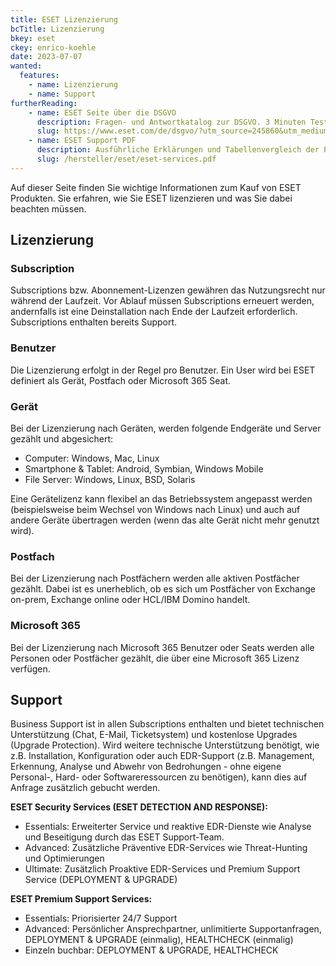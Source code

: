 ---
title: ESET Lizenzierung
bcTitle: Lizenzierung
bkey: eset
ckey: enrico-koehle
date: 2023-07-07
wanted:
  features:
    - name: Lizenzierung
    - name: Support
furtherReading:
    - name: ESET Seite über die DSGVO
      description: Fragen- und Antwortkatalog zur DSGVO. 3 Minuten Test zu den Richtlinien.
      slug: https://www.eset.com/de/dsgvo/?utm_source=245860&utm_medium=EMail&utm_campaign=DSGVO&utm_content=softwareexpress
    - name: ESET Support PDF
      description: Ausführliche Erklärungen und Tabellenvergleich der Premium- und EDR-Services
      slug: /hersteller/eset/eset-services.pdf
---



<Intro>

Auf dieser Seite finden Sie wichtige Informationen zum Kauf von ESET Produkten. Sie erfahren, wie Sie ESET lizenzieren und was Sie dabei beachten müssen.

</Intro>

<TOC />



## Lizenzierung


### Subscription

Subscriptions bzw. Abonnement-Lizenzen gewähren das Nutzungsrecht nur während der Laufzeit. Vor Ablauf müssen Subscriptions erneuert werden, andernfalls ist eine Deinstallation nach Ende der Laufzeit erforderlich. Subscriptions enthalten bereits Support.

### Benutzer

Die Lizenzierung erfolgt in der Regel pro Benutzer. Ein User wird bei ESET definiert als Gerät, Postfach oder Microsoft 365 Seat.

### Gerät

Bei der Lizenzierung nach Geräten, werden folgende Endgeräte und Server gezählt und abgesichert:

- Computer: Windows, Mac, Linux
- Smartphone & Tablet: Android, Symbian, Windows Mobile
- File Server: Windows, Linux, BSD, Solaris

Eine Gerätelizenz kann flexibel an das Betriebssystem angepasst werden (beispielsweise beim Wechsel von Windows nach Linux) und auch auf andere Geräte übertragen werden (wenn das alte Gerät nicht mehr genutzt wird).

### Postfach

Bei der Lizenzierung nach Postfächern werden alle aktiven Postfächer gezählt. Dabei ist es unerheblich, ob es sich um Postfächer von Exchange on-prem, Exchange online oder HCL/IBM Domino handelt.

### Microsoft 365

Bei der Lizenzierung nach Microsoft 365 Benutzer oder Seats werden alle Personen oder Postfächer gezählt, die über eine Microsoft 365 Lizenz verfügen.

## Support


Business Support ist in allen Subscriptions enthalten und bietet technischen Unterstützung (Chat, E-Mail, Ticketsystem) und kostenlose Upgrades (Upgrade Protection). Wird weitere technische Unterstützung benötigt, wie z.B. Installation, Konfiguration oder auch EDR-Support (z.B. Management, Erkennung, Analyse und Abwehr von Bedrohungen - ohne eigene Personal-, Hard- oder Softwareressourcen zu benötigen), kann dies auf Anfrage zusätzlich gebucht werden.

**ESET Security Services (ESET DETECTION AND RESPONSE):**

- Essentials: Erweiterter Service und reaktive EDR-Dienste wie Analyse und Beseitigung durch das ESET Support-Team.
- Advanced: Zusätzliche Präventive EDR-Services wie Threat-Hunting und Optimierungen
- Ultimate: Zusätzlich Proaktive EDR-Services und Premium Support Service (DEPLOYMENT & UPGRADE)

**ESET Premium Support Services:**

- Essentials: Priorisierter 24/7 Support
- Advanced: Persönlicher Ansprechpartner, unlimitierte Supportanfragen, DEPLOYMENT & UPGRADE (einmalig), HEALTHCHECK (einmalig)
- Einzeln buchbar: DEPLOYMENT & UPGRADE, HEALTHCHECK

<GetInTouch theme="light" />
